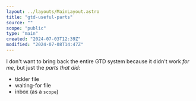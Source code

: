 ```yaml
---
layout: ../layouts/MainLayout.astro
title: "gtd-useful-parts"
source: ""
scope: "public"
type: "main"
created: "2024-07-03T12:39Z"
modified: "2024-07-08T14:47Z"
---
```


I don't want to bring back the entire GTD system because it didn't work *for me*, but just the *parts that did*:
- tickler file
- waiting-for file
- inbox (as a `scope`)